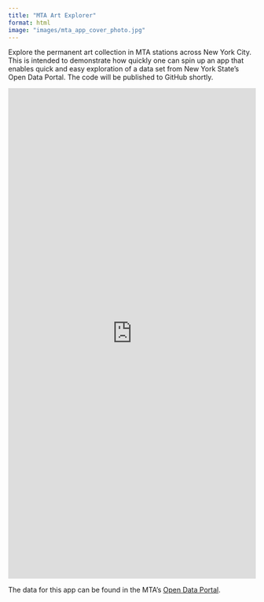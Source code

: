 ```yaml
---
title: "MTA Art Explorer"
format: html
image: "images/mta_app_cover_photo.jpg"
---
```


Explore the permanent art collection in MTA stations across New York City. This is intended to demonstrate how quickly one can spin up an app that enables quick and easy exploration of a data set from New York State's Open Data Portal. The code will be published to GitHub shortly.

<iframe src="https://gira-solo.shinyapps.io/Art_of_the_MTA/" width="100%" height="1000px" frameborder="0">

</iframe>

The data for this app can be found in the MTA's [Open Data Portal](https://data.ny.gov/Transportation/MTA-Permanent-Art-Catalog-Beginning-1980/4y8j-9pkd/about_data).
